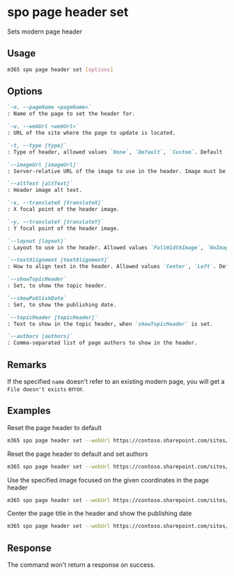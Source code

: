
# spo page header set

Sets modern page header

## Usage

```sh
m365 spo page header set [options]
```

## Options

```md defintion-list
`-n, --pageName <pageName>`
: Name of the page to set the header for.

`-u, --webUrl <webUrl>`
: URL of the site where the page to update is located.

`-t, --type [type]`
: Type of header, allowed values `None`, `Default`, `Custom`. Default `Default`.

`--imageUrl [imageUrl]`
: Server-relative URL of the image to use in the header. Image must be stored in the same site collection as the page.

`--altText [altText]`
: Header image alt text.

`-x, --translateX [translateX]`
: X focal point of the header image.

`-y, --translateY [translateY]`
: Y focal point of the header image.

`--layout [layout]`
: Layout to use in the header. Allowed values `FullWidthImage`, `NoImage`, `ColorBlock`, `CutInShape`. Default `FullWidthImage`.

`--textAlignment [textAlignment]`
: How to align text in the header. Allowed values `Center`, `Left`. Default `Left`.

`--showTopicHeader`
: Set, to show the topic header.

`--showPublishDate`
: Set, to show the publishing date.

`--topicHeader [topicHeader]`
: Text to show in the topic header, when `showTopicHeader` is set.

`--authors [authors]`
: Comma-separated list of page authors to show in the header.
```

<Global />

## Remarks

If the specified `name` doesn't refer to an existing modern page, you will get a `File doesn't exists` error.

## Examples

Reset the page header to default

```sh
m365 spo page header set --webUrl https://contoso.sharepoint.com/sites/team-a --pageName home.aspx
```

Reset the page header to default and set authors

```sh
m365 spo page header set --webUrl https://contoso.sharepoint.com/sites/team-a --pageName home.aspx --authors "steve@contoso.com, bob@contoso.com"
```

Use the specified image focused on the given coordinates in the page header

```sh
m365 spo page header set --webUrl https://contoso.sharepoint.com/sites/team-a --pageName home.aspx --type Custom --imageUrl /sites/team-a/SiteAssets/hero.jpg --altText 'Sunset over the ocean' --translateX 42.3837520042758 --translateY 56.4285714285714
```

Center the page title in the header and show the publishing date

```sh
m365 spo page header set --webUrl https://contoso.sharepoint.com/sites/team-a --pageName home.aspx --textAlignment Center --showPublishDate
```

## Response

The command won't return a response on success.
